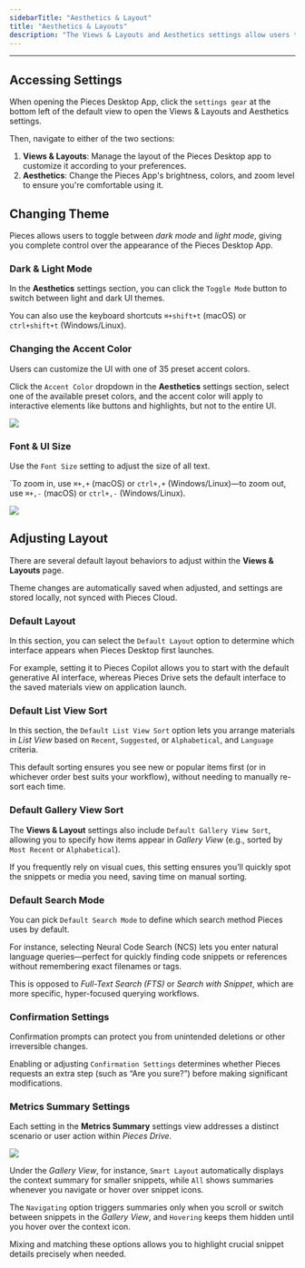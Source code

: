 ```yaml
---
sidebarTitle: "Aesthetics & Layout"
title: "Aesthetics & Layouts"
description: "The Views & Layouts and Aesthetics settings allow users to adjust the visual appearance of the app, including dark and light-themed UI modes, accent colors, and UI scaling."
---
```


---

## Accessing Settings

When opening the Pieces Desktop App, click the `settings gear` at the bottom left of the default view to open the Views & Layouts and Aesthetics settings.

Then, navigate to either of the two sections:

1. **Views & Layouts**: Manage the layout of the Pieces Desktop app to customize it according to your preferences.
2. **Aesthetics**: Change the Pieces App's brightness, colors, and zoom level to ensure you're comfortable using it.

## Changing Theme

Pieces allows users to toggle between _dark mode_ and _light mode_, giving you complete control over the appearance of the Pieces Desktop App.

### Dark & Light Mode

In the **Aesthetics** settings section, you can click the `Toggle Mode` button to switch between light and dark UI themes.

You can also use the keyboard shortcuts `⌘+shift+t` (macOS) or `ctrl+shift+t` (Windows/Linux).

### Changing the Accent Color

Users can customize the UI with one of 35 preset accent colors.

Click the `Accent Color` dropdown in the **Aesthetics** settings section, select one of the available preset colors, and the accent color will apply to interactive elements like buttons and highlights, but not to the entire UI.

![](https://storage.googleapis.com/hashnode_product_documentation_assets/desktop_app_assets/settings_with_mcp_update/aesthetics_and_layouts/changing_colors.png)

### Font & UI Size

Use the `Font Size` setting to adjust the size of all text.

\`To zoom in, use `⌘+,+` (macOS) or `ctrl+,+` (Windows/Linux)—to zoom out, use `⌘+,-` (macOS) or `ctrl+,-` (Windows/Linux).

![](https://storage.googleapis.com/hashnode_product_documentation_assets/desktop_app_assets/settings_with_mcp_update/aesthetics_and_layouts/changing_font_size.png)

## Adjusting Layout

There are several default layout behaviors to adjust within the **Views & Layouts** page.

<Tip>
  Theme changes are automatically saved when adjusted, and settings are stored locally, not synced with Pieces Cloud.
</Tip>

### Default Layout

In this section, you can select the `Default Layout` option to determine which interface appears when Pieces Desktop first launches.

For example, setting it to Pieces Copilot allows you to start with the default generative AI interface, whereas Pieces Drive sets the default interface to the saved materials view on application launch.

### Default List View Sort

In this section, the `Default List View Sort` option lets you arrange materials in _List View_ based on `Recent`, `Suggested`, or `Alphabetical`, and `Language` criteria.

This default sorting ensures you see new or popular items first (or in whichever order best suits your workflow), without needing to manually re-sort each time.

### Default Gallery View Sort

The **Views & Layout** settings also include `Default Gallery View Sort`, allowing you to specify how items appear in _Gallery View_ (e.g., sorted by `Most Recent` or `Alphabetical`).

If you frequently rely on visual cues, this setting ensures you’ll quickly spot the snippets or media you need, saving time on manual sorting.

### Default Search Mode

You can pick `Default Search Mode` to define which search method Pieces uses by default.

For instance, selecting Neural Code Search (NCS) lets you enter natural language queries—perfect for quickly finding code snippets or references without remembering exact filenames or tags.

This is opposed to _Full-Text Search (FTS)_ or _Search with Snippet_, which are more specific, hyper-focused querying workflows.

### Confirmation Settings

Confirmation prompts can protect you from unintended deletions or other irreversible changes.

Enabling or adjusting `Confirmation Settings` determines whether Pieces requests an extra step (such as “Are you sure?”) before making significant modifications.

### Metrics Summary Settings

Each setting in the **Metrics Summary** settings view addresses a distinct scenario or user action within _Pieces Drive_.

![](https://storage.googleapis.com/hashnode_product_documentation_assets/desktop_app_assets/settings_with_mcp_update/aesthetics_and_layouts/metrics_settings.png)

Under the _Gallery View_, for instance, `Smart Layout` automatically displays the context summary for smaller snippets, while `All` shows summaries whenever you navigate or hover over snippet icons.

The `Navigating` option triggers summaries only when you scroll or switch between snippets in the _Gallery View_, and `Hovering` keeps them hidden until you hover over the context icon.

Mixing and matching these options allows you to highlight crucial snippet details precisely when needed.